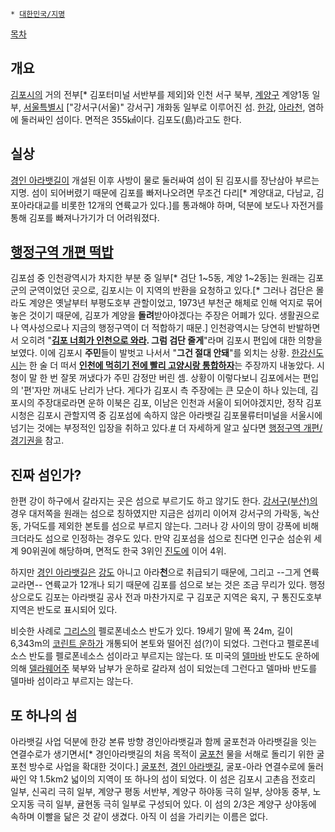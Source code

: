  * [[대한민국/지명]]

[[목차]]
== 개요 ==
[[김포시]]의 거의 전부[* 김포터미널 서반부를 제외]와 인천 서구 북부, [[계양구]] 계양1동 일부, [[서울특별시]] ["강서구(서울)" 강서구] 개화동 일부로 이루어진 섬. [[한강]], [[아라천]], 염하에 둘러싸인 섬이다. 면적은 355㎢이다. 김포도(島)라고도 한다.

== 실상 ==
[[경인 아라뱃길]]이 개설된 이후 사방이 물로 둘러싸여 섬이 된 김포시를 장난삼아 부르는 지명. 섬이 되어버렸기 때문에 김포를 빠저나오려면 무조건 다리[* 계양대교, 다남교, 김포아라대교를 비롯한 12개의 연륙교가 있다.]를 통과해야 하며, 덕분에 보도나 자전거를 통해 김포를 빠져나가기가 더 어려워졌다. 

== [[행정구역 개편/경기권|행정구역 개편 떡밥]] ==
김포섬 중 인천광역시가 차지한 부분 중 일부[* 검단 1~5동, 계양 1~2동]는 원래는 김포군의 군역이었던 곳으로, 김포시는 이 지역의 반환을 요청하고 있다.[* 그러나 검단은 몰라도 계양은 옛날부터 부평도호부 관할이었고, 1973년 부천군 해체로 인해 억지로 묶어놓은 것이기 때문에, 김포가 계양을 '''돌려'''받아야겠다는 주장은 어폐가 있다. 생활권으로나 역사성으로나 지금의 행정구역이 더 적합하기 때문.] 인천광역시는 당연히 반발하면서 오히려 "'''[[행정구역 개편/경기권#s-2.3|김포 너희가 인천으로 와라]]. 그럼 검단 줄게'''"라며 김포시 편입에 대한 의향을 보였다. 이에 김포시 '''주민'''들이 발벗고 나서서 "'''그건 절대 안돼'''"를 외치는 상황. [[한강신도시]]는 한 술 더 떠서 '''[[행정구역 개편/경기권#s-3.12|인천에 먹히기 전에 빨리 고양시랑 통합하자]]'''는 주장까지 내놓았다. 시청이 말 한 번 잘못 꺼냈다가 주민 감정만 버린 셈. 상황이 이렇다보니 김포에서는 편입의 '편'자만 꺼내도 난리가 난다. 게다가 김포시 측 주장에는 큰 모순이 하나 있는데, 김포시의 주장대로라면 운하 이북은 김포, 이남은 인천과 서울이 되어야겠지만, 정작 김포시청은 김포시 관할지역 중 김포섬에 속하지 않은 아라뱃길 김포물류터미널을 서울시에 넘기는 것에는 부정적인 입장을 취하고 있다.[http://www.kyeongin.com/news/articleView.html?idxno=789138 #] 더 자세하게 알고 싶다면 [[행정구역 개편/경기권]]을 참고.

== 진짜 섬인가? ==
한편 강이 하구에서 갈라지는 곳은 섬으로 부르기도 하고 않기도 한다. [[강서구(부산)]]의 경우 대저쪽을 원래는 섬으로 칭하였지만 지금은 섬끼리 이어져 강서구의 가락동, 녹산동, 가덕도를 제외한 본토를 섬으로 부르지 않는다. 그러나 강 사이의 땅이 강폭에 비해 크더라도 섬으로 인정하는 경우도 있다. 만약 김포섬을 섬으로 친다면 인구순 섬순위 세계 90위권에 해당하며, 면적도 한국 3위인 [[진도]]에 이어 4위.

하지만 [[경인 아라뱃길]]은 [[강]]도 아니고 아라'''천'''으로 취급되기 때문에, 그리고 --그게 연륙교라면-- 연륙교가 12개나 되기 때문에 김포를 섬으로 보는 것은 조금 무리가 있다. 행정상으로도 김포는 아라뱃길 공사 전과 마찬가지로 구 김포군 지역은 육지, 구 통진도호부 지역은 반도로 표시되어 있다.

비슷한 사례로 [[그리스]]의 펠로폰네소스 반도가 있다. 19세기 말에 폭 24m, 길이 6,343m의 [[코린트 운하]]가 개통되어 본토와 떨어진 섬(?)이 되었다. 그런다고 펠로폰네소스 반도를 펠로폰네소스 섬이라고 부르지는 않는다. 또 미국의 [[델마바]] 반도도 운하에 의해 [[델라웨어]]주 북부와 남부가 운하로 갈라져 섬이 되었는데 그런다고 델마바 반도를 델마바 섬이라고 부르지는 않는다.
== 또 하나의 섬 ==
아라뱃길 사업 덕분에 한강 본류 방향 경인아라뱃길과 함께 굴포천과 아라뱃길을 잇는 연결수로가 생기면서[* 경인아라뱃길의 처음 목적이 [[굴포천]] 물을 서해로 돌리기 위한 굴포천 방수로 사업을 확대한 것이다.]  [[굴포천]], [[경인 아라뱃길]], 굴포-아라 연결수로에 둘러싸인 약 1.5km2 넓이의 지역이 또 하나의 섬이 되었다. 이 섬은 김포시 고촌읍 전호리 일부, 신곡리 극히 일부, 계양구 평동 서반부, 계양구 하야동 극히 일부, 상야동 중부, 노오지동 극히 일부, 귤현동 극히 일부로 구성되어 있다. 이 섬의 2/3은 계양구 상야동에 속하며 이빨을 닮은 것 같이 생겼다. 아직 이 섬을 가리키는 이름은 없다. 
